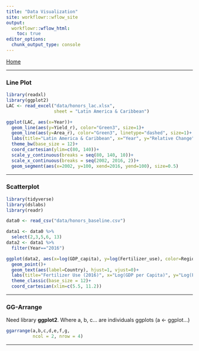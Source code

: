 ```yaml
---
title: "Data Visualization"
site: workflowr::wflow_site
output:
  workflowr::wflow_html:
    toc: true
editor_options:
  chunk_output_type: console
---
```


[Home](index.html)

***
### Line Plot ###
```r
library(readxl)
library(ggplot2)
LAC <- read_excel("data/honors_lac.xlsx", 
                  sheet = "Latin America & Caribbean")
```

```r
ggplot(LAC, aes(x=Year))+
  geom_line(aes(y=Yield_r), color="Green3", size=1)+
  geom_line(aes(y=Area_r), color="Green3", linetype="dashed", size=1)+
  labs(title="Latin America & Caribbean", x="Year", y="Relative Change")+
  theme_bw(base_size = 12)+
  coord_cartesian(ylim=c(80, 140))+
  scale_y_continuous(breaks = seq(80, 140, 10))+
  scale_x_continuous(breaks = seq(2002, 2016, 2))+
  geom_segment(aes(x=2002, y=100, xend=2016, yend=100), size=0.5)
```

***
### Scatterplot ###
```r
library(tidyverse)
library(dslabs)
library(readr)

data0 <- read_csv("data/honors_baseline.csv")

data1 <- data0 %>% 
  select(2,3,5,6, 13)
data2 <- data1 %>%
  filter(Year=="2016")
```

```r
ggplot(data2, aes(x=log(GDP_capita), y=log(Fertilizer_use), color=Region))+
  geom_point()+
  geom_text(aes(label=Country), hjust=1, vjust=0)+
  labs(title="Fertilizer Use (2016)", x="Log(GDP per Capita)", y="Log(Fertilizer Use)")+
  theme_classic(base_size = 12)+
  coord_cartesian(xlim=c(5.5, 11.2))
```

***

### GG-Arrange ###
Need library **ggplot2**. Where a, b, c... are individuals ggplots (a <- ggplot...)
```r
ggarrange(a,b,c,d,e,f,g,
          ncol = 2, nrow = 4)
```

***

